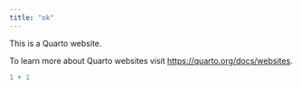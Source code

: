```yaml
---
title: "ok"
---
```


This is a Quarto website.

To learn more about Quarto websites visit <https://quarto.org/docs/websites>.

```r
1 + 1
```
